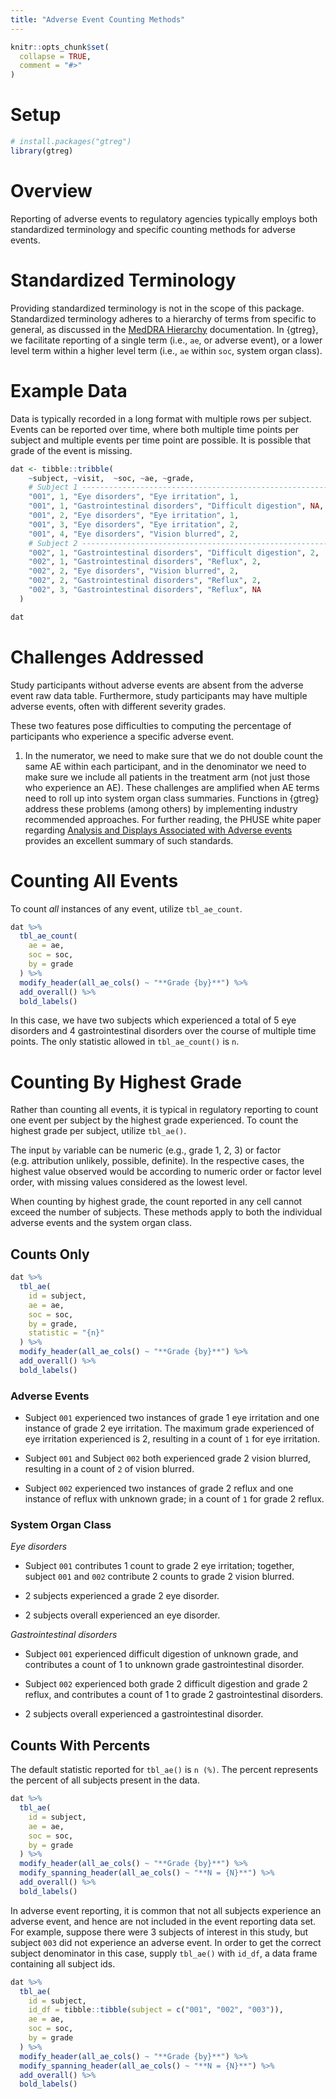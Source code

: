 ```yaml
---
title: "Adverse Event Counting Methods"
---
```


```r
knitr::opts_chunk$set(
  collapse = TRUE,
  comment = "#>"
)
```

# Setup

```r
# install.packages("gtreg")
library(gtreg)
```

# Overview

Reporting of adverse events to regulatory agencies typically employs both 
standardized terminology and specific counting methods for adverse events. 

# Standardized Terminology

Providing standardized terminology is not in the scope of this package. Standardized
terminology adheres to a hierarchy of terms from specific to general, as discussed
in the [MedDRA Hierarchy](https://www.meddra.org/how-to-use/basics/hierarchy) 
documentation. In {gtreg}, we facilitate reporting of a single term 
(i.e., `ae`, or adverse event), or a lower level term within a higher level term 
(i.e., `ae` within `soc`, system organ class). 

# Example Data

Data is typically recorded in a long format with multiple rows per subject. 
Events can be reported over time, where both multiple time points per subject and 
multiple events per time point are possible. It is possible that grade of the
event is missing.

```r
dat <- tibble::tribble(
    ~subject, ~visit,  ~soc, ~ae, ~grade,
    # Subject 1 ----------------------------------------------------------------
    "001", 1, "Eye disorders", "Eye irritation", 1,
    "001", 1, "Gastrointestinal disorders", "Difficult digestion", NA,
    "001", 2, "Eye disorders", "Eye irritation", 1,
    "001", 3, "Eye disorders", "Eye irritation", 2,
    "001", 4, "Eye disorders", "Vision blurred", 2,
    # Subject 2 ----------------------------------------------------------------
    "002", 1, "Gastrointestinal disorders", "Difficult digestion", 2,
    "002", 1, "Gastrointestinal disorders", "Reflux", 2,
    "002", 2, "Eye disorders", "Vision blurred", 2,
    "002", 2, "Gastrointestinal disorders", "Reflux", 2,
    "002", 3, "Gastrointestinal disorders", "Reflux", NA
  )
```

```r
dat
```

# Challenges Addressed

Study participants without adverse events are absent from the adverse event 
raw data table. Furthermore, study participants may have multiple
adverse events, often with different severity grades.

These two features pose difficulties to computing the percentage of participants
who experience a specific adverse event. 

1. In the numerator, we need to make sure that we do not double count the same AE within
each participant, and in the denominator we need to make sure we include all patients 
in the treatment arm (not just those who experience an AE). 
These challenges are amplified when AE terms need to roll up into system organ class
summaries.
Functions in {gtreg} address these problems (among others) by implementing industry
recommended approaches. 
For further reading, the PHUSE white paper regarding
[Analysis and Displays Associated with Adverse events](https://phuse.s3.eu-central-1.amazonaws.com/Deliverables/Standard+Analyses+and+Code+Sharing/Analyses+and+Displays+Associated+with+Adverse+Events+Focus+on+Adverse+Events+in+Phase+2-4+Clinical+Trials+and+Integrated+Summary.pdf)
provides an excellent summary of such standards.

# Counting All Events

To count _all_ instances of any event, utilize `tbl_ae_count`.

```r
dat %>% 
  tbl_ae_count(
    ae = ae,
    soc = soc,
    by = grade
  ) %>% 
  modify_header(all_ae_cols() ~ "**Grade {by}**") %>% 
  add_overall() %>% 
  bold_labels()
```

In this case, we have two subjects which experienced a total of 5 eye disorders and 4
gastrointestinal disorders over the course of multiple time points. The only statistic 
allowed in `tbl_ae_count()` is `n`.

# Counting By Highest Grade

Rather than counting all events, it is typical in regulatory reporting to count
one event per subject by the highest grade experienced. To count the highest grade 
per subject, utilize `tbl_ae()`. 

The input `by` variable can be numeric (e.g., grade 1, 2, 3) or factor
(e.g. attribution unlikely, possible, definite). In the respective cases,
the highest value observed would be according to numeric order or factor
level order, with missing values considered as the lowest level.

When counting by highest grade, the count reported in any cell cannot exceed the 
number of subjects. These methods apply to both the individual adverse events and
the system organ class.

## Counts Only

```r
dat %>% 
  tbl_ae(
    id = subject,
    ae = ae,
    soc = soc,
    by = grade,
    statistic = "{n}"
  ) %>% 
  modify_header(all_ae_cols() ~ "**Grade {by}**") %>% 
  add_overall() %>% 
  bold_labels()
```

### Adverse Events

* Subject `001` experienced two instances of grade 1 eye irritation and one instance
of grade 2 eye irritation. The maximum grade experienced of eye irritation experienced is 2,
resulting in a count of `1` for eye irritation.

* Subject `001` and Subject `002` both experienced grade 2 vision blurred, resulting
in a count of `2` of vision blurred.

* Subject `002` experienced two instances of grade 2 reflux and one instance of 
reflux with unknown grade; in a count of `1` for grade 2 reflux.


### System Organ Class

_Eye disorders_

 + Subject `001` contributes 1 count to grade 2 eye irritation; together, subject `001` and `002` 
contribute 2 counts to grade 2 vision blurred. 

 + 2 subjects experienced a grade 2 eye disorder.
 
 + 2 subjects overall experienced an eye disorder.

_Gastrointestinal disorders_

 + Subject `001` experienced difficult digestion of unknown grade, and contributes
 a count of 1 to unknown grade gastrointestinal disorder.
 
 + Subject `002` experienced both grade 2 difficult digestion and grade 2 reflux, and 
 contributes a count of 1 to grade 2 gastrointestinal disorders.

 + 2 subjects overall experienced a gastrointestinal disorder.


## Counts With Percents

The default statistic reported for `tbl_ae()` is `n (%)`. The percent represents
the percent of all subjects present in the data.

```r
dat %>% 
  tbl_ae(
    id = subject,
    ae = ae,
    soc = soc,
    by = grade
  ) %>% 
  modify_header(all_ae_cols() ~ "**Grade {by}**") %>%
  modify_spanning_header(all_ae_cols() ~ "**N = {N}**") %>% 
  add_overall() %>% 
  bold_labels()
```

In adverse event reporting, it is common that not all subjects experience
an adverse event, and hence are not included in the event reporting data set. 
For example, suppose there were 3 subjects of interest in this study, but 
subject `003` did not experience an adverse event. In order to get the correct 
subject denominator in this case, supply `tbl_ae()` with `id_df`, a data frame 
containing all subject ids.


```r
dat %>% 
  tbl_ae(
    id = subject,
    id_df = tibble::tibble(subject = c("001", "002", "003")),
    ae = ae,
    soc = soc,
    by = grade
  ) %>% 
  modify_header(all_ae_cols() ~ "**Grade {by}**") %>% 
  modify_spanning_header(all_ae_cols() ~ "**N = {N}**") %>% 
  add_overall() %>% 
  bold_labels()
```


